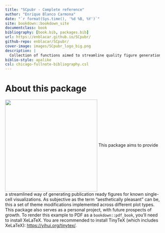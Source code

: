 ```yaml
--- 
title: "SCpubr - Complete reference"
author: "Enrique Blanco Carmona"
date: "`r format(Sys.time(), '%d %B, %Y')`"
site: bookdown::bookdown_site
documentclass: book
bibliography: [book.bib, packages.bib]
url: https://enblacar.github.io/SCpubr/
github-repo: enblacar/SCpubr/
cover-image: images/SCpubr_logo_big.png
description: |
  Collection of functions aimed to streamline quality figure generation for Single Cell transcriptomics experiments.
biblio-style: apalike
csl: chicago-fullnote-bibliography.csl
---
```


# About this package {-}
<img src="images/SCpubr_logo_big.png" width="300" height="300" align = "center" alt="" class="cover" /> This package aims to provide a streamlined way of generating publication ready figures for known single-cell visualizations. As subjective as the term "aesthetically pleasant" can be, this a set of theme modifications implemented across different plot types. This package also serves as a personal project, with future prospects of growth.
To render this example to PDF as a `bookdown::pdf_book`, you'll need to install XeLaTeX. You are recommended to install TinyTeX (which includes XeLaTeX): <https://yihui.org/tinytex/>.

